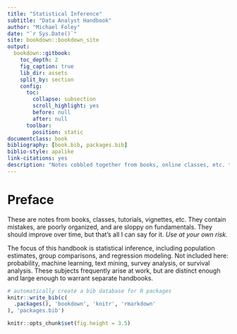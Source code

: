 ```yaml
--- 
title: "Statistical Inference"
subtitle: "Data Analyst Handbook"
author: "Michael Foley"
date: "`r Sys.Date()`"
site: bookdown::bookdown_site
output:
  bookdown::gitbook:
    toc_depth: 2
    fig_caption: true
    lib_dir: assets
    split_by: section
    config:
      toc:
        collapse: subsection
        scroll_highlight: yes
        before: null
        after: null
      toolbar:
        position: static
documentclass: book
bibliography: [book.bib, packages.bib]
biblio-style: apalike
link-citations: yes
description: "Notes cobbled together from books, online classes, etc. to be used as quick reference for common work projects."
---
```


# Preface {-}

These are notes from books, classes, tutorials, vignettes, etc. They contain mistakes, are poorly organized, and are sloppy on fundamentals. They should improve over time, but that's all I can say for it. *Use at your own risk.*

The focus of this handbook is statistical inference, including population estimates, group comparisons, and regression modeling. Not included here: probability, machine learning, text mining, survey analysis, or survival analysis. These subjects frequently arise at work, but are distinct enough and large enough to warrant separate handbooks.

```r
# automatically create a bib database for R packages
knitr::write_bib(c(
  .packages(), 'bookdown', 'knitr', 'rmarkdown'
), 'packages.bib')

knitr::opts_chunk$set(fig.height = 3.5)
```
